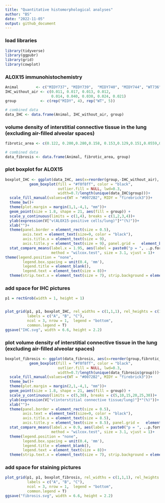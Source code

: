 ```yaml
---
title: "Quantitative histomorphological analyses"
author: "BS"
date: "2022-11-05"
output: github_document
---
```


### load libraries
```r
library(tidyverse)
library(ggpubr)
library(grid)
library(cowplot)
```


### ALOX15 immunohistochemistry
```r
Animal        <- c("MIDY737", "MIDY739",  "MIDY740", "MIDY744", "WT736", "WT738",  "WT741",  "WT743",  "WT745") 
IHC_without_air <- c(0.011, 0.017, 0.013, 0.012,                                          
                     0.014, 0.040, 0.030, 0.024, 0.021)
group           <- c(rep("MIDY", 4), rep("WT", 5))

# combined data
data_IHC <- data.frame(Animal, IHC_without_air, group)
```


### volume density of interstitial connective tissue in the lung (excluding air-filled alveolar spaces)
```r
fibrotic_area <- c(0.122, 0.200,0.280,0.158, 0.153,0.129,0.151,0.0559,0.150)

# combined data
data_fibrosis <- data.frame(Animal, fibrotic_area, group)
```



### plot boxplot for ALOX15
```r
boxplot_IHC <- ggplot(data_IHC, aes(x=reorder(group,-IHC_without_air), y=100*IHC_without_air))+
           geom_boxplot(fill = "#f0f8ff", color = "black", 
                        outlier.fill = NULL, lwd=0.3,
                        width=0.7/length(unique(data_IHC$group)))+
  scale_fill_manual(values=c(WT = "#0072B2", MIDY = "firebrick3"))+
  theme_bw()+
  theme(plot.margin = margin(1,1,-4,1, "mm"))+
  geom_point(size = 1.8, shape = 21, aes(fill = group)) +
  scale_y_continuous(limits = c(1,4), breaks = c(1,2,3,4))+
  ylab(expression(V["v(ALOX15-positive cells/lung)"]*"(%)"))+
  xlab("")+
  theme(panel.border = element_rect(size = 0.5), 
        axis.text = element_text(size=9, color = "black"),     
        axis.title.x = element_text(size = 9), 
        axis.title.y = element_text(size = 9), panel.grid =   element_blank())+
  stat_compare_means(label.x = 1.95, aes(label = paste0("p = ", ..p.format..)),
                     method = "wilcox.test", size = 3.1, vjust = 1)+
theme(legend.position = "none", 
        legend.box.spacing = unit(0.4, 'mm'), 
        legend.title = element_blank(), 
        legend.text = element_text(size = 8))+
  theme(strip.text.x = element_text(size = 7), strip.background = element_blank(),legend.margin=margin(0,0,0,0), legend.box.margin=margin(-12,-12,-3,-12))
```


### add space for IHC pictures
```r
p1 = rectGrob(width = 1, height = 1)


plot_grid(p1, p1, boxplot_IHC, rel_widths = c(1,1,1), rel_heights = c(1,1,1),
          labels = c("A", "B", "C"), 
          ncol = 3, nrow = 1,  legend = "bottom",
          common.legend = T)
ggsave("IHC.svg", width = 6.6, height = 2.2)
```



### plot volume density of interstitial connective tissue in the lung (excluding air-filled alveolar spaces)
```r
boxplot_fibrosis <- ggplot(data_fibrosis, aes(x=reorder(group,fibrotic_area), y=100*fibrotic_area))+
           geom_boxplot(fill = "#f0f8ff", color = "black", 
                        outlier.fill = NULL, lwd=0.3,
                        width=0.7/length(unique(data_fibrosis$group)))+
  scale_fill_manual(values=c(WT = "#0072B2", MIDY = "firebrick3"))+
  theme_bw()+
  theme(plot.margin = margin(2,1,-4,1, "mm"))+
  geom_point(size = 1.8, shape = 21, aes(fill = group)) +
  scale_y_continuous(limits = c(5,30), breaks = c(5,10,15,20,25,30))+
  ylab(expression(V["v(interstitial connective tissue/lung)"]*"(%)"))+
  xlab("")+
  theme(panel.border = element_rect(size = 0.5), 
        axis.text = element_text(size=9, color = "black"),     
        axis.title.x = element_text(size = 8.5), 
        axis.title.y = element_text(size = 8.5), panel.grid =   element_blank())+
  stat_compare_means(label.x = 0.9, aes(label = paste0("p = ", ..p.format..)),
                     method = "wilcox.test", size = 3.1, vjust = 1)+
  theme(legend.position = "none", 
        legend.box.spacing = unit(0.4, 'mm'), 
        legend.title = element_blank(), 
        legend.text = element_text(size = 8))+
  theme(strip.text.x = element_text(size = 7), strip.background = element_blank(),legend.margin=margin(0,0,0,0), legend.box.margin=margin(-12,-12,-3,-12))
```


### add space for staining pictures
```r
plot_grid(p1, p1, boxplot_fibrosis, rel_widths = c(1,1,1), rel_heights = c(1,1,1),
          labels = c("A", "B", "C"), 
          ncol = 3, nrow = 1,  legend = "bottom",
          common.legend = T)
ggsave("fibrosis.svg", width = 6.6, height = 2.2)
```